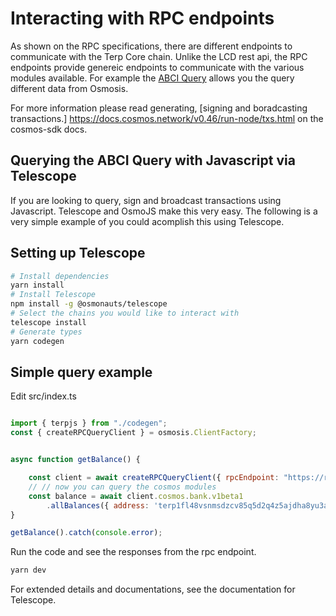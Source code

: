 # Interacting with RPC endpoints

As shown on the RPC specifications, there are different endpoints to communicate with the Terp Core chain. Unlike the LCD rest api, the RPC endpoints provide genereic endpoints to communicate with the various modules available. For example the [ABCI Query](/api?v=RPC#/operations/abci_query) allows you the query different data from Osmosis.

For more information please read generating, [signing and boradcasting transactions.] https://docs.cosmos.network/v0.46/run-node/txs.html on the cosmos-sdk docs. 

## Querying the ABCI Query with Javascript via Telescope

If you are looking to query, sign and broadcast transactions using Javascript. Telescope and OsmoJS make this very easy. The following is a very simple example of you could acomplish this using Telescope.

## Setting up Telescope
```bash
# Install dependencies
yarn install
# Install Telescope
npm install -g @osmonauts/telescope
# Select the chains you would like to interact with
telescope install
# Generate types 
yarn codegen
```
## Simple query example
Edit src/index.ts
```javascript 

import { terpjs } from "./codegen";
const { createRPCQueryClient } = osmosis.ClientFactory;


async function getBalance() {

    const client = await createRPCQueryClient({ rpcEndpoint: "https://rpc.terp.network" });
    // // now you can query the cosmos modules
    const balance = await client.cosmos.bank.v1beta1
        .allBalances({ address: 'terp1fl48vsnmsdzcv85q5d2q4z5ajdha8yu3aq6l09' });
}

getBalance().catch(console.error);

```

Run the code and see the responses from the rpc endpoint. 
```bash
yarn dev
````

For extended details and documentations, see the documentation for Telescope. 



